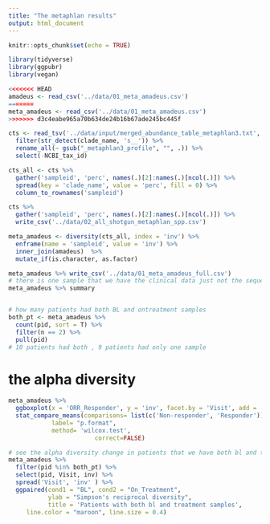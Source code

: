 ```yaml
---
title: "The metaphlan results"
output: html_document
---
```


```r
knitr::opts_chunk$set(echo = TRUE)
```

```r
library(tidyverse)
library(ggpubr)
library(vegan)
```

```r
<<<<<<< HEAD
amadeus <- read_csv('../data/01_meta_amadeus.csv')
=======
meta_amadeus <- read_csv('../data/01_meta_amadeus.csv')
>>>>>>> d3c4eabe965a70b634de24b16b67ade245bc445f

cts <- read_tsv('../data/input/merged_abundance_table_metaphlan3.txt', skip = 1) %>% 
  filter(str_detect(clade_name, 's__')) %>% 
  rename_all(~ gsub("_metaphlan3_profile", "", .)) %>% 
  select(-NCBI_tax_id)

cts_all <- cts %>% 
  gather('sampleid', 'perc', names(.)[2]:names(.)[ncol(.)]) %>% 
  spread(key = 'clade_name', value = 'perc', fill = 0) %>% 
  column_to_rownames('sampleid')

cts %>% 
  gather('sampleid', 'perc', names(.)[2]:names(.)[ncol(.)]) %>% 
  write_csv('../data/02_all_shotgun_metaphlan_spp.csv')

meta_amadeus <- diversity(cts_all, index = 'inv') %>% 
  enframe(name = 'sampleid', value = 'inv') %>% 
  inner_join(amadeus)  %>% 
  mutate_if(is.character, as.factor)

meta_amadeus %>% write_csv('../data/01_meta_amadeus_full.csv')
# there is one sample that we have the clinical data just not the sequencing data
meta_amadeus %>% summary


# how many patients had both BL and ontreatment samples
both_pt <- meta_amadeus %>% 
  count(pid, sort = T) %>% 
  filter(n == 2) %>% 
  pull(pid)
# 10 patients had both , 9 patients had only one sample
```

# the alpha diversity

```r
meta_amadeus %>% 
  ggboxplot(x = 'ORR_Responder', y = 'inv', facet.by = 'Visit', add = 'jitter') +
  stat_compare_means(comparisons= list(c('Non-responder', 'Responder')),
            label= "p.format",
            method= 'wilcox.test',
						correct=FALSE)

# see the alpha diversity change in patients that we have both bl and treatment samples
meta_amadeus %>% 
  filter(pid %in% both_pt) %>% 
  select(pid, Visit, inv) %>% 
  spread('Visit', 'inv' ) %>% 
  ggpaired(cond1 = "BL", cond2 = "On_Treatment",
           ylab = "Simpson's reciprocal diversity",
           title = 'Patients with both bl and treatment samples',
     line.color = "maroon", line.size = 0.4)
```
